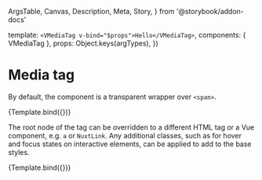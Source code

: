   ArgsTable,
  Canvas,
  Description,
  Meta,
  Story,
} from '@storybook/addon-docs'


<Meta title="Components/VMediaTag" component={VMediaTag} />

  template: `<VMediaTag v-bind="$props">Hello</VMediaTag>`,
  components: { VMediaTag },
  props: Object.keys(argTypes),
})

# Media tag

<Description of={VMediaTag} />

<ArgsTable of={VMediaTag} />

By default, the component is a transparent wrapper over `<span>`.

<Canvas>
  <Story name="Default">{Template.bind({})}</Story>
</Canvas>

The root node of the tag can be overridden to a different HTML tag or a Vue
component, e.g. `a` or `NuxtLink`. Any additional classes, such as for hover and
focus states on interactive elements, can be applied to add to the base styles.

<Canvas>
  <Story
    name="Custom node"
    args={{
      tag: 'a',
      href: 'https://wordpress.org/',
    }}
  >
    {Template.bind({})}
  </Story>
</Canvas>
